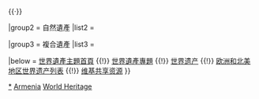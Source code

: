 {{Navbox
|name  = 亞美尼亞世界遺產
|title = {{flagdeco|ARM}} [[亞美尼亞世界遺產列表|亞美尼亞世界遺產]]
|state = autocollapse
|image = {{location map+ |Armenia |caption= |places=
<!-- 文化遺產 /-->
             {{location map~ |Armenia |label=777 |position= |link= |mark=Blue 0080ff pog.svg |marksize=4
                |lat_deg=41 |lat_min=5 |lat_sec=42 |lat_dir=N
                |lon_deg=44 |lon_min=42 |lon_sec=37 |lon_dir=E
             }}
             {{location map~ |Armenia |label= |position= |link= |mark=Blue 0080ff pog.svg |marksize=4
                |lat_deg=41 |lat_min=5 |lat_sec=49 |lat_dir=N
                |lon_deg=44 |lon_min=39 |lon_sec=46 |lon_dir=E
             }}
             {{location map~ |Armenia |label=960 |position= |link= |mark=Blue 0080ff pog.svg |marksize=
                |lat_deg=40 |lat_min=9 |lat_sec=32.004 |lat_dir=N
                |lon_deg=44 |lon_min=47 |lon_sec=48.012 |lon_dir=E
             }}
             {{location map~ |Armenia |label=1011 |position= |link=埃奇米阿津主教座堂 |mark=Blue 0080ff pog.svg 
                |lat_deg=40 |lat_min=9 |lat_sec=33.5 |lat_dir=N
                |lon_deg=44 |lon_min=17 |lon_sec=42.5 |lon_dir=E
             }}
         }}

|basestyle  = background:#D1E5F2;
|titlestyle = background-color: #B5D8EF
|belowstyle = font-size:85%;

|group1 = 文化遺產
|list1  = <div>
{{nowrap|{{colortext|777|c=blue}}：[[哈格帕特修道院|哈格帕特]]和[[薩那欣修道院]]}}{{·}}
{{nowrap|{{colortext|960|c=blue}}：[[格加爾德修道院]]和[[阿扎特河|上阿扎特山谷]]}}{{·}}
{{nowrap|{{colortext|1011|c=blue}}：[[埃奇米阿津主教座堂|埃奇米阿津教堂]]與[[兹瓦爾特諾茨主教座堂|兹瓦尔特诺茨考古遗址]]}}{{nowrap|（共6處）}}
</div>

|group2 = 自然遺產
|list2  = 

|group3 = 複合遺產
|list3  = 

|below = [[Portal:世界遗产|世界遺產主題首頁]] {{!}} [[WikiProject:世界遗产|世界遺產專題]] {{!}} [[世界遗产]] {{!}} [[欧洲和北美地区世界遗产列表]] {{!}} [[:Commons:Category:World Heritage Sites in Armenia|维基共享资源]]
}}<noinclude>
{{collapsible option}}
[[Category:亞美尼亞世界遺產|*]]
[[Category:歐洲和北美地區世界遺產模板|Armenia]]
[[Category:亞美尼亞模板|World Heritage]]
</noinclude>